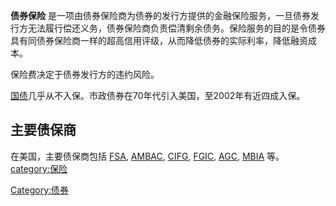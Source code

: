 '''债券保险''' 是一项由债券保险商为债券的发行方提供的金融保险服务，一旦债券发行方无法履行偿还义务，债券保险商负责偿清剩余债务。保险服务的目的是令债券具有同债券保险商一样的超高信用评级，从而降低债券的实际利率，降低融资成本。

保险费决定于债券发行方的违约风险。

[[国债|国债]]几乎从不入保。市政债券在70年代引入美国，至2002年有近四成入保。

== 主要债保商 ==

在美国，主要债保商包括 [[FSA|FSA]], [[AMBAC|AMBAC]], [[CIFG|CIFG]], [[FGIC|FGIC]], [[AGC|AGC]], [[MBIA|MBIA]] 等。
{{保险}}
[[category:保险|category:保险]]
[[Category:债券|Category:债券]]